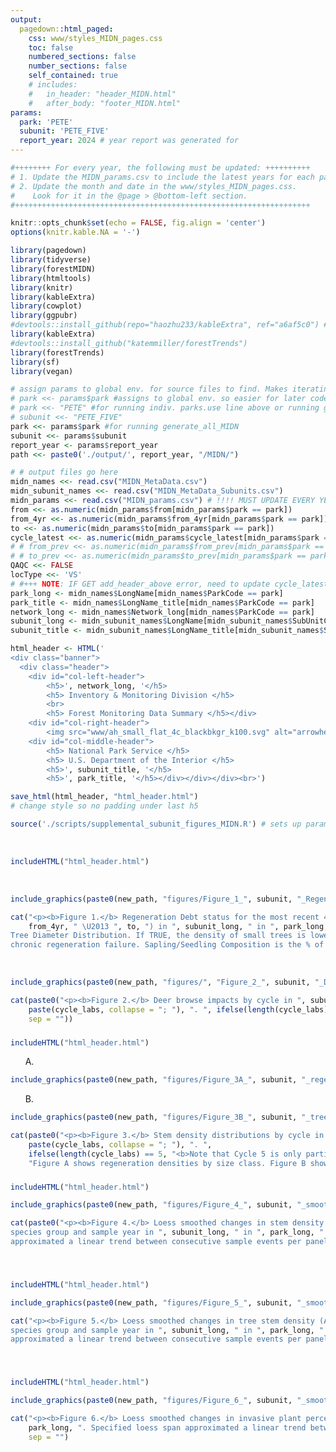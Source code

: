 ```yaml
---
output: 
  pagedown::html_paged:
    css: www/styles_MIDN_pages.css
    toc: false
    numbered_sections: false
    number_sections: false
    self_contained: true
    # includes:
    #   in_header: "header_MIDN.html"
    #   after_body: "footer_MIDN.html"
params:
  park: 'PETE'
  subunit: 'PETE_FIVE'
  report_year: 2024 # year report was generated for
---
```


```r
#++++++++ For every year, the following must be updated: ++++++++++
# 1. Update the MIDN_params.csv to include the latest years for each park 
# 2. Update the month and date in the www/styles_MIDN_pages.css. 
#    Look for it in the @page > @bottom-left section. 
#++++++++++++++++++++++++++++++++++++++++++++++++++++++++++++++++++
```


```r
knitr::opts_chunk$set(echo = FALSE, fig.align = 'center')
options(knitr.kable.NA = '-')

library(pagedown)
library(tidyverse)
library(forestMIDN)
library(htmltools)
library(knitr)
library(kableExtra)
library(cowplot)
library(ggpubr)
#devtools::install_github(repo="haozhu233/kableExtra", ref="a6af5c0") # for collapse_rows()
library(kableExtra)
#devtools::install_github("katemmiller/forestTrends")
library(forestTrends)
library(sf)
library(vegan)
```

```r
# assign params to global env. for source files to find. Makes iterating easier.
# park <<- params$park #assigns to global env. so easier for later code to find
# park <<- "PETE" #for running indiv. parks.use line above or running generate_all_MIDN?
# subunit <<- "PETE_FIVE"
park <<- params$park #for running generate_all_MIDN
subunit <<- params$subunit
report_year <- params$report_year
path <<- paste0('./output/', report_year, "/MIDN/")

# # output files go here
midn_names <<- read.csv("MIDN_MetaData.csv")
midn_subunit_names <<- read.csv("MIDN_MetaData_Subunits.csv")
midn_params <<- read.csv("MIDN_params.csv") # !!!! MUST UPDATE EVERY YEAR !!!!
from <<- as.numeric(midn_params$from[midn_params$park == park])
from_4yr <<- as.numeric(midn_params$from_4yr[midn_params$park == park])
to <<- as.numeric(midn_params$to[midn_params$park == park])
cycle_latest <<- as.numeric(midn_params$cycle_latest[midn_params$park == park])
# # from_prev <<- as.numeric(midn_params$from_prev[midn_params$park == park])
# # to_prev <<- as.numeric(midn_params$to_prev[midn_params$park == park])
QAQC <<- FALSE
locType <<- 'VS'
# #+++ NOTE: IF GET add_header_above error, need to update cycle_latest in MIDN_params.csv  +++
park_long <- midn_names$LongName[midn_names$ParkCode == park]
park_title <- midn_names$LongName_title[midn_names$ParkCode == park]
network_long <- midn_names$Network_long[midn_names$ParkCode == park]
subunit_long <- midn_subunit_names$LongName[midn_subunit_names$SubUnitCode == subunit]
subunit_title <- midn_subunit_names$LongName_title[midn_subunit_names$SubUnitCode == subunit]

```

```r
html_header <- HTML('
<div class="banner">
  <div class="header">
    <div id="col-left-header">
        <h5>', network_long, '</h5>
        <h5> Inventory & Monitoring Division </h5>
        <br>
        <h5> Forest Monitoring Data Summary </h5></div>
    <div id="col-right-header">
        <img src="www/ah_small_flat_4c_blackbkgr_k100.svg" alt="arrowhead" height = "75px" width = "58px"></div>
    <div id="col-middle-header">
        <h5> National Park Service </h5>
        <h5> U.S. Department of the Interior </h5>
        <h5>', subunit_title, '</h5>
        <h5>', park_title, '</h5></div></div></div><br>')

save_html(html_header, "html_header.html")
# change style so no padding under last h5
```

```r
source('./scripts/supplemental_subunit_figures_MIDN.R') # sets up parameters. Can also run all the scripts below, but turned off for easier troubleshooting.
```



<!-- Start of page 1 -->
<br>
```r
includeHTML("html_header.html")
```
<br>
```r
include_graphics(paste0(new_path, "figures/Figure_1_", subunit, "_Regen_Debt_table.png"))
```

```r
cat("<p><b>Figure 1.</b> Regeneration Debt status for the most recent 4-year census (",
    from_4yr, " \U2013 ", to, ") in ", subunit_long, " in ", park_long, " (", park, "). ", " Flat Tree Diam. Dist. stands for Flat
Tree Diameter Distribution. If TRUE, the density of small trees is lower than expected due to
chronic regeneration failure. Sapling/Seedling Composition is the % of total stems composed of native canopy-forming species. Sorenson is a measure of how closely the regen. layer matches canopy composition. For more details on metric calculations, thresholds and assessment of status, see <a href ='https://esajournals.onlinelibrary.wiley.com/doi/full/10.1002/eap.2837'>Miller et al. 2023</a>.</p>", sep = "")
```
<br>

```r
include_graphics(paste0(new_path, "figures/", "Figure_2_", subunit, "_DBI_by_cycle.png"))
```

```r
cat(paste0("<p><b>Figure 2.</b> Deer browse impacts by cycle in ", subunit_long, " in ", park_long, " (", park, "). ",
    paste(cycle_labs, collapse = "; "), ". ", ifelse(length(cycle_labs) == 5, "<b>Note that Cycle 5 is only partially complete.</b>", ""), ifelse(park == "COLO", "<b>Note that Cycle 4 only partially complete.</b>", ""),
    sep = ""))

```

<!-- Start of page 2 -->
### {.page-break-before}

```r
includeHTML("html_header.html")
```

|       A. 
```r
include_graphics(paste0(new_path, "figures/Figure_3A_", subunit, "_regen_by_size_class_by_cycle.png"))
```

|       B. 
```r
include_graphics(paste0(new_path, "figures/Figure_3B_", subunit, "_tree_dbh_dist_by_cycle.png"))
```

```r
cat(paste0("<p><b>Figure 3.</b> Stem density distributions by cycle in ", subunit_long, " in ", park_long, " (", park, "). ",
    paste(cycle_labs, collapse = "; "), ". ", 
    ifelse(length(cycle_labs) == 5, "<b>Note that Cycle 5 is only partially complete. </b>", ""), ifelse(park == "COLO", "<b>Note that Cycle 4 is only partially complete. </b>", ""),
    "Figure A shows regeneration densities by size class. Figure B shows tree density by diameter at breast height (DBH) increments. Error bars are 95% bootstrapped confidence intervals to account for non-normal error. An asterisk denotes a linear DBH distribution that is indicative of long-term recruitment failure.</p>", sep = ""))
```


<!-- Start of page 3 -->

### {.page-break-before}
```r
includeHTML("html_header.html")
```

```r
include_graphics(paste0(new_path, "figures/Figure_4_", subunit, "_smoothed_regen_by_species_cycle.png"))
```

```r
cat(paste0("<p><b>Figure 4.</b> Loess smoothed changes in stem density for seedlings (A) and saplings (B) by
species group and sample year in ", subunit_long, " in ", park_long, ". Specified loess span
approximated a linear trend between consecutive sample events per panel.</p>", sep = ""))
```
<br>

<!-- Start of page 4 -->

### {.page-break-before}
```r
includeHTML("html_header.html")
```

```r
include_graphics(paste0(new_path, "figures/Figure_5_", subunit, "_smoothed_tree_dens_BA_by_species_cycle.png"))
```

```r
cat("<p><b>Figure 5.</b> Loess smoothed changes in tree stem density (A) and basal area (B) by
species group and sample year in ", subunit_long, " in ", park_long, ". Specified loess span
approximated a linear trend between consecutive sample events per panel.</p>", sep = "")
```
<br>

<!-- Start of page 5-->

### {.page-break-before}
```r
includeHTML("html_header.html")
```

```r
include_graphics(paste0(new_path, "figures/Figure_6_", subunit, "_smoothed_invasive_cover_by_guild_cycle.png"))
```

```r
cat("<p><b>Figure 6.</b> Loess smoothed changes in invasive plant percent cover by guild and sample year in ", subunit_long, " in ", 
    park_long, ". Specified loess span approximated a linear trend between consecutive sample events per panel.</p>", 
    sep = "")
```
<br>

